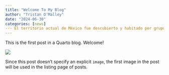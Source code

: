 ```yaml
---
title: "Welcome To My Blog"
author: "Tristan O'Malley"
date: "2024-06-30"
categories: [news]
--- El territorio actual de México fue descubierto y habitado por grupos de cazadores y recolectores nómadas hace más de 30 000 años. Alrededor del año 9000 a. C. se desarrollan los procesos que llevaron a la domesticación de plantas como la calabaza y el huaje. En regiones como el Valle de Tehuacán y la sierra de Tamaulipas. La domesticación del maíz ocurrió alrededor del quinto milenio antes de la era común y fue un hito que después condujo al establecimiento de aldeas sedentarias en Mesoamérica
---
```


This is the first post in a Quarto blog. Welcome!

![](thumbnail.jpg)

Since this post doesn't specify an explicit `image`, the first image in the post will be used in the listing page of posts.
